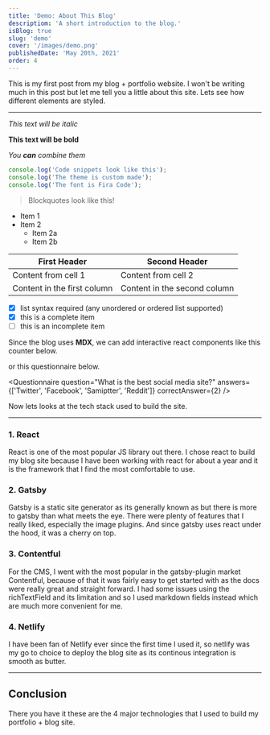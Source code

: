 ```yaml
---
title: 'Demo: About This Blog'
descriptiom: 'A short introduction to the blog.'
isBlog: true
slug: 'demo'
cover: '/images/demo.png'
publishedDate: 'May 20th, 2021'
order: 4
---
```


This is my first post from my blog + portfolio website. I won't be writing much in this post but let me tell you a little about this site. Lets see how different elements are styled.

---

_This text will be italic_

**This text will be bold**

_You **can** combine them_

```javascript:folder/file.js
console.log('Code snippets look like this');
console.log('The theme is custom made');
console.log('The font is Fira Code');
```

> Blockquotes look like this!

- Item 1
- Item 2
  - Item 2a
  - Item 2b

| First Header                | Second Header                |
| --------------------------- | ---------------------------- |
| Content from cell 1         | Content from cell 2          |
| Content in the first column | Content in the second column |

- [x] list syntax required (any unordered or ordered list supported)
- [x] this is a complete item
- [ ] this is an incomplete item

Since the blog uses **MDX**, we can add interactive react components like this counter below.

<Counter />

or this questionnaire below.

<Questionnaire
  question="What is the best social media site?"
  answers={['Twitter', 'Facebook', 'Samiptter', 'Reddit']}
  correctAnswer={2}
/>

Now lets looks at the tech stack used to build the site.

---

### 1. React

React is one of the most popular JS library out there. I chose react to build my blog site because I have been working with react for about a year and it is the framework that I find the most comfortable to use.

### 2. Gatsby

Gatsby is a static site generator as its generally known as but there is more to gatsby than what meets the eye. There were plenty of features that I really liked, especially the image plugins. And since gatsby uses react under the hood, it was a cherry on top.

### 3. Contentful

For the CMS, I went with the most popular in the gatsby-plugin market Contentful, because of that it was fairly easy to get started with as the docs were really great and straight forward. I had some issues using the richTextField and its limitation and so I used markdown fields instead which are much more convenient for me.

### 4. Netlify

I have been fan of Netlify ever since the first time I used it, so netlify was my go to choice to deploy the blog site as its continous integration is smooth as butter.

---

## Conclusion

There you have it these are the 4 major technologies that I used to build my portfolio + blog site.
